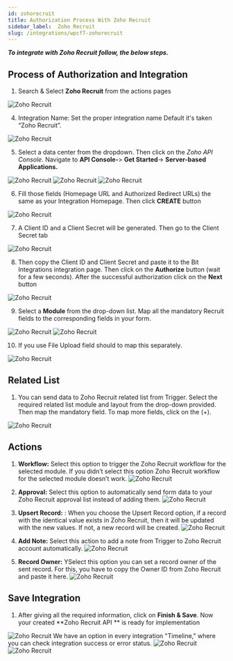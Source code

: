 ```yaml
---
id: zohorecruit
title: Authorization Process With Zoho Recruit
sidebar_label:  Zoho Recruit
slug: /integrations/wpcf7-zohorecruit
---
```



***To integrate with Zoho Recruit follow, the below steps.***


## Process of Authorization and Integration
1.	Search & Select **Zoho Recruit** from the actions pages
 <Image src="/actions/zoho-recruit/_select-zoho-recruit" alt="Zoho Recruit" w="1020" h="350" />

4.	Integration Name: Set the proper integration name Default it's taken “Zoho Recruit”.
 <Image src="/actions/zoho-recruit/_integration-name" alt="Zoho Recruit" w="1020" h="350" />

5. Select a data center from the dropdown. Then click on the *Zoho API Console*. Navigate to **API Console-**> **Get Started**-> **Server-based Applications.** 
 <Image src="/actions/zoho-recruit/_select-data-center" alt="Zoho Recruit" w="1020" h="350" />
 <Image src="/actions/zoho-recruit/_get-started" alt="Zoho Recruit" w="1020" h="350" />
 <Image src="/actions/zoho-recruit/_server-based-applications" alt="Zoho Recruit" w="1020" h="350" />


6.	Fill those fields (Homepage URL and Authorized Redirect URLs) the same as your Integration Homepage. Then click **CREATE** button
 <Image src="/actions/zoho-recruit/_create-api" alt="Zoho Recruit" w="1020" h="350" />

 
7.	A Client ID and a Client Secret will be generated. Then go to the Client Secret tab
 <Image src="/actions/zoho-recruit/_client-id-and-secret" alt="Zoho Recruit" w="1020" h="300" />

8.	Then copy the Client ID and Client Secret and paste it to the Bit Integrations integration page. Then click on the **Authorize** button (wait for a few seconds). After the successful authorization click on the **Next** button
 <Image src="/actions/zoho-recruit/_authorization" alt="Zoho Recruit" w="1020" h="300" />

9.	Select a **Module** from the drop-down list. Map all the mandatory Recruit fields to the corresponding fields in your form.
 <Image src="/actions/zoho-recruit/_select-module" alt="Zoho Recruit" w="1020" h="300" />
 <Image src="/actions/zoho-recruit/_field-mapping" alt="Zoho Recruit" w="1020" h="300" />

10. If you use File Upload field should to map this separately.
 <Image src="/actions/zoho-recruit/_attachments" alt="Zoho Recruit" w="1020" h="300" />
 
## Related List

 1. You can send data to Zoho Recruit related list from Trigger. Select the required related list module and layout from the drop-down provided. Then map the mandatory field. To map more fields, click on the (+).
   <Image src="/actions/zoho-recruit/_related-list" alt="Zoho Recruit" w="1020" h="350" />

## Actions

1. **Workflow:** Select this option to trigger the Zoho Recruit workflow for the selected module. If you didn’t select this option Zoho Recruit workflow for the selected module doesn’t work.
   <Image src="/actions/zoho-recruit/_workflow-actions" alt="Zoho Recruit" w="1020" h="350" />

2. **Approval:** Select this option to automatically send form data to your Zoho Recruit approval list instead of adding them.
    <Image src="/actions/zoho-recruit/_approval-actions" alt="Zoho Recruit" w="1020" h="350" />

3. **Upsert Record:** : When you choose the Upsert Record option, if a record with the identical value exists in Zoho Recruit, then it will be updated with the new values. If not, a new record will be created.
   <Image src="/actions/zoho-recruit/_upsert-record-actions" alt="Zoho Recruit" w="1020" h="350" />

4. **Add Note:** Select this action to add a note from Trigger to Zoho Recruit account automatically.
   <Image src="/actions/zoho-recruit/_add-notes-actions" alt="Zoho Recruit" w="1020" h="350" />

5. **Record Owner:** YSelect this option you can set a record owner of the sent record. For this, you have to copy the Owner ID from Zoho Recruit and paste it here.
   <Image src="/actions/zoho-recruit/_record-owner-actions" alt="Zoho Recruit" w="1020" h="350" />

## Save Integration
  1. After giving all the required information, click on **Finish & Save**. Now your created **Zoho Recruit API ** is ready for implementation 
   <Image src="/actions/zoho-recruit/_finish-and-save" alt="Zoho Recruit" w="1020" h="350" />
  We have an option in every integration "Timeline," where you can check integration success or error status.
      <Image src="/actions/zoho-recruit/_integrations-dashbord" alt="Zoho Recruit" w="1020" h="350" />
      <Image src="/actions/zoho-recruit/_timeline" alt="Zoho Recruit" w="1020" h="350" />
